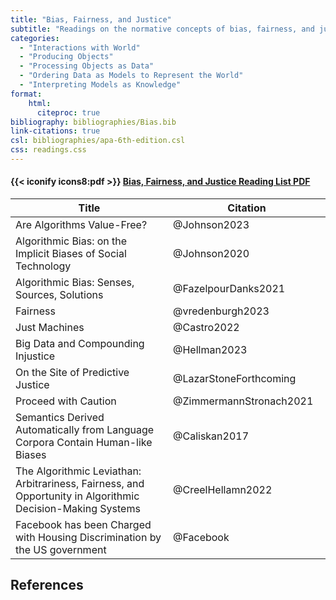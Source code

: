 ```yaml
---
title: "Bias, Fairness, and Justice"
subtitle: "Readings on the normative concepts of bias, fairness, and justice and how they are relevant considerations in data science."
categories:
  - "Interactions with World"
  - "Producing Objects"
  - "Processing Objects as Data"
  - "Ordering Data as Models to Represent the World"
  - "Interpreting Models as Knowledge"
format:
    html:
      citeproc: true
bibliography: bibliographies/Bias.bib
link-citations: true
csl: bibliographies/apa-6th-edition.csl
css: readings.css
---
```


:::: link-2
::: link-2-header
#### {{< iconify icons8:pdf >}} <a href = "pdf-qmds/Bias-pdf.qmd" target = "_blank">Bias, Fairness, and Justice Reading List PDF</a>
:::
::::

| Title | Citation |
|----|----|
| Are Algorithms Value-Free? | @Johnson2023 |
| Algorithmic Bias: on the Implicit Biases of Social Technology | @Johnson2020 |
| Algorithmic Bias: Senses, Sources, Solutions | @FazelpourDanks2021 |
| Fairness | @vredenburgh2023 |
| Just Machines | @Castro2022 |
| Big Data and Compounding Injustice | @Hellman2023 |
| On the Site of Predictive Justice | @LazarStoneForthcoming |
| Proceed with Caution | @ZimmermannStronach2021 |
| Semantics Derived Automatically from Language Corpora Contain Human-like Biases | @Caliskan2017 |
| The Algorithmic Leviathan: Arbitrariness, Fairness, and Opportunity in Algorithmic Decision-Making Systems | @CreelHellamn2022 |
| Facebook has been Charged with Housing Discrimination by the US government | @Facebook |

## References

::: {#refs}
:::

